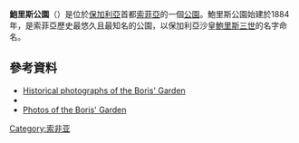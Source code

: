 {{Infobox park
| name           = 鮑里斯公園
| image          = Borisova-garden-lily-lake.JPG
| image_caption  = 鮑里斯公園
| map            = Bulgaria
| type           = 公園
| location       = {{BGR}}[[索菲亞|索菲亞]]
| nearest_city   = [[索菲亞|索菲亞]]
| coordinates    = {{coord|42|40|47|N|23|20|29|E|region:BG}}
| area           = 3.02 km<sup>2</sup> <ref>{{cite web |title=Добре дошли в Регистър на агломерациите |url=http://www.regag.eu/info?id=1&spr=2 |website=www.regag.eu |accessdate=2020-02-12 |language=bg |archive-date=2020-12-29 |archive-url=https://web.archive.org/web/20201229060415/https://www.regag.eu/info?id=1&spr=2 |dead-url=no }}</ref>
| status         = 全年開放
}}
'''鮑里斯公園'''（{{lang-bg|Борисова градина }}）是位於[[保加利亞|保加利亞]]首都[[索菲亞|索菲亞]]的一個[[公園|公園]]。鮑里斯公園始建於1884年，是索菲亞歷史最悠久且最知名的公園，以保加利亞沙皇[[鮑里斯三世|鮑里斯三世]]的名字命名。
==參考資料==
{{reflist}}
{{commonscat|Borisova gradina}}
* [http://stara-sofia.com/bgradina.html Historical photographs of the Boris' Garden] {{Wayback|url=http://stara-sofia.com/bgradina.html |date=20210303104201 }}
* {{cite web |url=http://www.sofia.bg/history.asp?lines=2013&nxt=1&update=all |title=The gardens of Sofia |accessdate=2006-04-30 |publisher=Sofia municipality website |language=bg |deadurl=yes |archiveurl=https://web.archive.org/web/20060524041028/http://www.sofia.bg/history.asp?lines=2013&nxt=1&update=all |archivedate=2006-05-24 }}
* [https://web.archive.org/web/20100705232505/http://www.panoramio.com/user/1141979/tags/Borissova%20Garden Photos of the Boris' Garden]
[[Category:索非亚|Category:索非亚]]